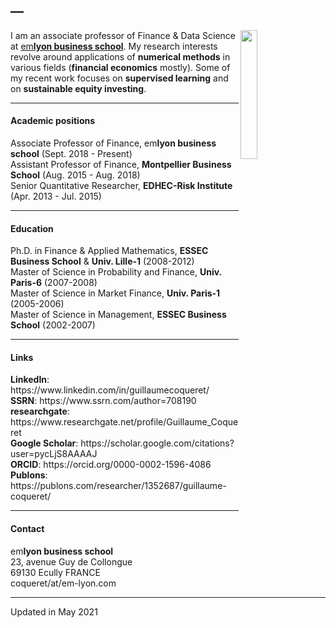 
<head>
<meta charset="UTF-8">
<title>Research</title>
<meta name="Personal website of Guillaume Coqueret"/>
</head>


---
---

<link rel="stylesheet" href="styles.css" type="text/css">

<img src="images/gcoq.jpg" style="width:23%; border:0px solid; margin-right: 20px" align="right">

I am an associate professor of Finance & Data Science at <a href="https://www.em-lyon.com/en/" target="_blank">em**lyon business school**</a>. My research interests revolve around applications of **numerical methods** in various fields (**financial economics** mostly). Some of my recent work focuses on **supervised learning** and on **sustainable equity investing**. 

------  

#### **Academic positions**   

Associate Professor of Finance, em**lyon business school** (Sept. 2018 - Present)  
Assistant Professor of Finance, **Montpellier Business School** (Aug. 2015 - Aug. 2018)  
Senior Quantitative Researcher, **EDHEC-Risk Institute** (Apr. 2013 - Jul. 2015)

------   

#### **Education**   

Ph.D. in Finance & Applied Mathematics, **ESSEC Business School** & **Univ. Lille-1** (2008-2012)  
Master of Science in Probability and Finance, **Univ. Paris-6** (2007-2008)    
Master of Science in Market Finance, **Univ. Paris-1** (2005-2006)    
Master of Science in Management, **ESSEC Business School** (2002-2007)   

------   

#### **Links**

**LinkedIn**: https://www.linkedin.com/in/guillaumecoqueret/   
**SSRN**: https://www.ssrn.com/author=708190    
**researchgate**: https://www.researchgate.net/profile/Guillaume_Coqueret    
**Google Scholar**: https://scholar.google.com/citations?user=pycLjS8AAAAJ   
**ORCID**: https://orcid.org/0000-0002-1596-4086    
**Publons**: https://publons.com/researcher/1352687/guillaume-coqueret/    



------  

#### **Contact** 
em**lyon business school**   
23, avenue Guy de Collongue  
69130 Ecully FRANCE   
coqueret/at/em-lyon.com  


------  
Updated in May 2021
